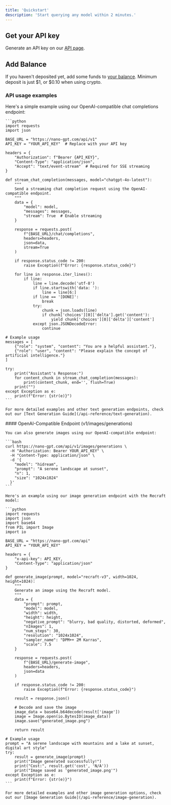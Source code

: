 ```yaml
---
title: 'Quickstart'
description: 'Start querying any model within 2 minutes.'
---
```


## Get your API key

Generate an API key on our [API page](https://nano-gpt.com/api).

## Add Balance

If you haven't deposited yet, add some funds to [your balance](https://nano-gpt.com/balance). Minimum deposit is just \$1, or \$0.10 when using crypto.

### API usage examples

<AccordionGroup>
  <Accordion icon="message-bot" title="Text Generation">
    Here's a simple example using our OpenAI-compatible chat completions endpoint:

    ```python
    import requests
    import json

    BASE_URL = "https://nano-gpt.com/api/v1"
    API_KEY = "YOUR_API_KEY"  # Replace with your API key

    headers = {
        "Authorization": f"Bearer {API_KEY}",
        "Content-Type": "application/json",
        "Accept": "text/event-stream"  # Required for SSE streaming
    }

    def stream_chat_completion(messages, model="chatgpt-4o-latest"):
        """
        Send a streaming chat completion request using the OpenAI-compatible endpoint.
        """
        data = {
            "model": model,
            "messages": messages,
            "stream": True  # Enable streaming
        }

        response = requests.post(
            f"{BASE_URL}/chat/completions",
            headers=headers,
            json=data,
            stream=True
        )

        if response.status_code != 200:
            raise Exception(f"Error: {response.status_code}")

        for line in response.iter_lines():
            if line:
                line = line.decode('utf-8')
                if line.startswith('data: '):
                    line = line[6:]
                if line == '[DONE]':
                    break
                try:
                    chunk = json.loads(line)
                    if chunk['choices'][0]['delta'].get('content'):
                        yield chunk['choices'][0]['delta']['content']
                except json.JSONDecodeError:
                    continue

    # Example usage
    messages = [
        {"role": "system", "content": "You are a helpful assistant."},
        {"role": "user", "content": "Please explain the concept of artificial intelligence."}
    ]

    try:
        print("Assistant's Response:")
        for content_chunk in stream_chat_completion(messages):
            print(content_chunk, end='', flush=True)
        print("")
    except Exception as e:
        print(f"Error: {str(e)}")
    ```

    For more detailed examples and other text generation endpoints, check out our [Text Generation Guide](/api-reference/text-generation).
  </Accordion>

  <Accordion icon="image" title="Image Generation">
    #### OpenAI-Compatible Endpoint (v1/images/generations)

    You can also generate images using our OpenAI-compatible endpoint:

    ```bash
    curl https://nano-gpt.com/api/v1/images/generations \
      -H "Authorization: Bearer YOUR_API_KEY" \
      -H "Content-Type: application/json" \
      -d '{
        "model": "hidream",
        "prompt": "A serene landscape at sunset",
        "n": 1,
        "size": "1024x1024"
      }'
    ```

    Here's an example using our image generation endpoint with the Recraft model:

    ```python
    import requests
    import json
    import base64
    from PIL import Image
    import io

    BASE_URL = "https://nano-gpt.com/api"
    API_KEY = "YOUR_API_KEY"

    headers = {
        "x-api-key": API_KEY,
        "Content-Type": "application/json"
    }

    def generate_image(prompt, model="recraft-v3", width=1024, height=1024):
        """
        Generate an image using the Recraft model.
        """
        data = {
            "prompt": prompt,
            "model": model,
            "width": width,
            "height": height,
            "negative_prompt": "blurry, bad quality, distorted, deformed",
            "nImages": 1,
            "num_steps": 30,
            "resolution": "1024x1024",
            "sampler_name": "DPM++ 2M Karras",
            "scale": 7.5
        }

        response = requests.post(
            f"{BASE_URL}/generate-image",
            headers=headers,
            json=data
        )

        if response.status_code != 200:
            raise Exception(f"Error: {response.status_code}")

        result = response.json()
        
        # Decode and save the image
        image_data = base64.b64decode(result['image'])
        image = Image.open(io.BytesIO(image_data))
        image.save("generated_image.png")
        
        return result

    # Example usage
    prompt = "A serene landscape with mountains and a lake at sunset, digital art style"
    try:
        result = generate_image(prompt)
        print("Image generated successfully!")
        print("Cost:", result.get('cost', 'N/A'))
        print("Image saved as 'generated_image.png'")
    except Exception as e:
        print(f"Error: {str(e)}")
    ```

    For more detailed examples and other image generation options, check out our [Image Generation Guide](/api-reference/image-generation).
  </Accordion> 
</AccordionGroup> 
